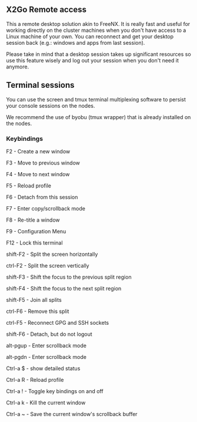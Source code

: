 == X2Go Remote access ==

This a remote desktop solution akin to FreeNX. It is really fast and useful for working directly on the cluster machines when you don't have access to a Linux machine of your own. You can reconnect and get your desktop session  back (e.g.: windows and apps from last session).

Please take in mind that a desktop session takes up significant resources so use this feature wisely and log out your session when you don't need it anymore.


== Terminal sessions ==

You can use the screen and tmux terminal multiplexing software to persist your console sessions on the nodes.

We recommend the use of byobu (tmux wrapper) that is already installed on the nodes.

=== Keybindings ===

F2 - Create a new window

F3 - Move to previous window

F4 - Move to next window

F5 - Reload profile

F6 - Detach from this session

F7 - Enter copy/scrollback mode

F8 - Re-title a window

F9 - Configuration Menu

F12 -  Lock this terminal

shift-F2 - Split the screen horizontally

ctrl-F2 - Split the screen vertically

shift-F3 - Shift the focus to the previous split region

shift-F4 - Shift the focus to the next split region

shift-F5 - Join all splits

ctrl-F6 - Remove this split

ctrl-F5 - Reconnect GPG and SSH sockets

shift-F6 - Detach, but do not logout

alt-pgup - Enter scrollback mode

alt-pgdn - Enter scrollback mode

Ctrl-a $ - show detailed status

Ctrl-a R - Reload profile

Ctrl-a ! - Toggle key bindings on and off

Ctrl-a k - Kill the current window

Ctrl-a ~ - Save the current window's scrollback buffer